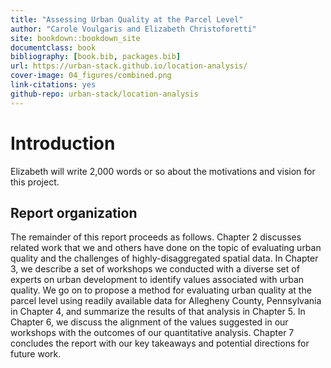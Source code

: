 ```yaml
--- 
title: "Assessing Urban Quality at the Parcel Level"
author: "Carole Voulgaris and Elizabeth Christoforetti"
site: bookdown::bookdown_site
documentclass: book
bibliography: [book.bib, packages.bib]
url: https://urban-stack.github.io/location-analysis/
cover-image: 04_figures/combined.png
link-citations: yes
github-repo: urban-stack/location-analysis
---
```


# Introduction

Elizabeth will write 2,000 words or so about the motivations and vision for
this project.

## Report organization

The remainder of this report proceeds as follows. Chapter 2 discusses related 
work that we and others have done on the topic of evaluating urban quality 
and the challenges of highly-disaggregated spatial data. In Chapter 3, we 
describe a set of workshops we conducted with a diverse set of experts on 
urban development to identify values associated with urban quality. We go on
to propose a method for evaluating urban quality at the parcel level using 
readily available data for Allegheny County, Pennsylvania in Chapter 4, and 
summarize the results of that analysis in Chapter 5. In Chapter 6, we discuss 
the alignment of the values suggested in our workshops with the outcomes 
of our quantitative analysis. Chapter 7 concludes the report with our key 
takeaways and potential directions for future work.
